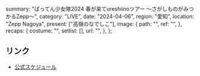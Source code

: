   summary: "ばってん少女隊2024 春が来てureshiinoツアー 〜さがしものがみつかるZepp〜",
  category: "LIVE",
  date: "2024-04-06",
  region: "愛知",
  location: "Zepp Nagoya",
  present: ["高嶺のなでしこ"],
  image: {
    path: "",
    ref: "",
  },
  recaps: {
    costume: "",
    setlist: [],
    url: "",
  },
};

## リンク

- [公式スケジュール](https://takanenonadeshiko.jp/?p=1899)
